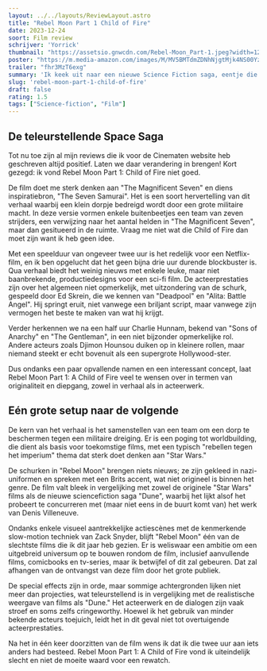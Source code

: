 ```yaml
---
layout: ../../layouts/ReviewLayout.astro
title: "Rebel Moon Part 1 Child of Fire"
date: 2023-12-24
soort: Film review
schrijver: 'Yorrick'
thumbnail: "https://assetsio.gnwcdn.com/Rebel-Moon_Part-1.jpeg?width=1200&height=1200&fit=bounds&quality=70&format=jpg&auto=webp"
poster: "https://m.media-amazon.com/images/M/MV5BMTdmZDNhNjgtMjk4NS00YzQzLTliM2UtMDEzZDY2MDZmMTcwXkEyXkFqcGdeQXVyMTA4MzgzNDM3._V1_FMjpg_UX1000_.jpg"
trailer: "fhr3MzT6exg"
summary: 'Ik keek uit naar een nieuwe Science Fiction saga, eentje die Dune een gevecht voor de kijkcijfers kon geven. Blijkt dat gewoon hetzelfde verhaal als "The Seven Samurai" of "The Magnificent Seven" te nemen en er wat elementen uit Star Wars en mooie slowmotion beelden erdoor te mixen niet genoeg is hiervoor... Who knew? Rebel Moon Part 1: A Child of Fire vond ik mooi gemaakt maar saai gesmaakt. Wanneer kwam Dune Part 2 nu ook weer uit?'
slug: 'rebel-moon-part-1-child-of-fire'
draft: false
rating: 1.5
tags: ["Science-fiction", "Film"]
---
```


## De teleurstellende Space Saga

Tot nu toe zijn al mijn reviews die ik voor de Cinematen website heb geschreven altijd positief. Laten we daar verandering in brengen! Kort gezegd: ik vond Rebel Moon Part 1: Child of Fire niet goed.

De film doet me sterk denken aan "The Magnificent Seven" en diens inspiratiebron, "The Seven Samurai". Het is een soort hervertelling van dit verhaal waarbij een klein dorpje bedreigd wordt door een grote militaire macht. In deze versie vormen enkele buitenbeetjes een team van zeven strijders, een verwijzing naar het aantal helden in "The Magnificent Seven", maar dan gesitueerd in de ruimte. Vraag me niet wat die Child of Fire dan moet zijn want ik heb geen idee.

Met een speelduur van ongeveer twee uur is het redelijk voor een Netflix-film, en ik ben opgelucht dat het geen bijna drie uur durende blockbuster is. Qua verhaal biedt het weinig nieuws met enkele leuke, maar niet baanbrekende, productiedesigns voor een sci-fi film. De acteerprestaties zijn over het algemeen niet opmerkelijk, met uitzondering van de schurk, gespeeld door Ed Skrein, die we kennen van "Deadpool" en "Alita: Battle Angel". Hij springt eruit, niet vanwege een briljant script, maar vanwege zijn vermogen het beste te maken van wat hij krijgt.

Verder herkennen we na een half uur Charlie Hunnam, bekend van "Sons of Anarchy" en "The Gentleman", in een niet bijzonder opmerkelijke rol. Andere acteurs zoals Djimon Hounsou duiken op in kleinere rollen, maar niemand steekt er echt bovenuit als een supergrote Hollywood-ster.

Dus ondanks een paar opvallende namen en een interessant concept, laat Rebel Moon Part 1: A Child of Fire veel te wensen over in termen van originaliteit en diepgang, zowel in verhaal als in acteerwerk.

## Eén grote setup naar de volgende

De kern van het verhaal is het samenstellen van een team om een dorp te beschermen tegen een militaire dreiging. Er is een poging tot worldbuilding, die dient als basis voor toekomstige films, met een typisch "rebellen tegen het imperium" thema dat sterk doet denken aan "Star Wars." 

De schurken in "Rebel Moon" brengen niets nieuws; ze zijn gekleed in nazi-uniformen en spreken met een Brits accent, wat niet origineel is binnen het genre. De film valt bleek in vergelijking met zowel de originele "Star Wars" films als de nieuwe sciencefiction saga "Dune", waarbij het lijkt alsof het probeert te concurreren met (maar niet eens in de buurt komt van) het werk van Denis Villeneuve.

Ondanks enkele visueel aantrekkelijke actiescènes met de kenmerkende slow-motion techniek van Zack Snyder, blijft "Rebel Moon" één van de slechtste films die ik dit jaar heb gezien. Er is weliswaar een ambitie om een uitgebreid universum op te bouwen rondom de film, inclusief aanvullende films, comicbooks en tv-series, maar ik betwijfel of dit zal gebeuren. Dat zal afhangen van de ontvangst van deze film door het grote publiek.

De special effects zijn in orde, maar sommige achtergronden lijken niet meer dan projecties, wat teleurstellend is in vergelijking met de realistische weergave van films als "Dune." Het acteerwerk en de dialogen zijn vaak stroef en soms zelfs cringeworthy. Hoewel ik het gebruik van minder bekende acteurs toejuich, leidt het in dit geval niet tot overtuigende acteerprestaties.

Na het in één keer doorzitten van de film wens ik dat ik die twee uur aan iets anders had besteed. Rebel Moon Part 1: A Child of Fire vond ik uiteindelijk slecht en niet de moeite waard voor een rewatch.
